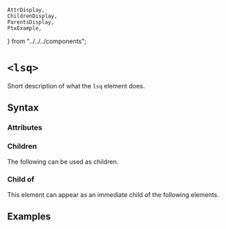     AttrDisplay,
    ChildrenDisplay,
    ParentsDisplay,
    PtxExample,
} from "../../../components";

# `<lsq>`

Short description of what the `lsq` element does.

## Syntax

### Attributes

<AttrDisplay name="lsq" />

### Children

The following can be used as children.

<ChildrenDisplay name="lsq" />

### Child of

This element can appear as an immediate child of the following elements.

<ParentsDisplay name="lsq" />

## Examples

    